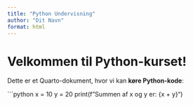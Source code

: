 ```yaml
---
title: "Python Undervisning"
author: "Dit Navn"
format: html
---
```


# Velkommen til Python-kurset!

Dette er et Quarto-dokument, hvor vi kan **køre Python-kode**:

```python
x = 10
y = 20
print(f"Summen af x og y er: {x + y}")